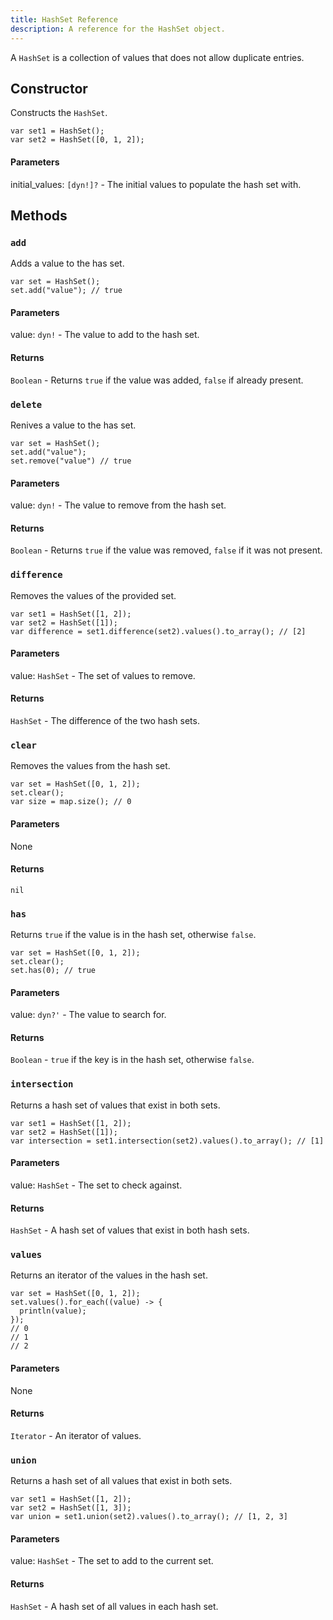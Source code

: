 ---
title: HashSet Reference
description: A reference for the HashSet object.
---

A `HashSet` is a collection of values that does not allow duplicate entries.

## Constructor

Constructs the `HashSet`.

```ql
var set1 = HashSet();
var set2 = HashSet([0, 1, 2]);
```

#### Parameters

initial_values: `[dyn!]?` - The initial values to populate the hash set with.

## Methods

### `add`

Adds a value to the has set.

```ql
var set = HashSet();
set.add("value"); // true
```

#### Parameters

value: `dyn!` - The value to add to the hash set.

#### Returns

`Boolean` - Returns `true` if the value was added, `false` if already present.

### `delete`

Renives a value to the has set.

```ql
var set = HashSet();
set.add("value");
set.remove("value") // true

```

#### Parameters

value: `dyn!` - The value to remove from the hash set.

#### Returns

`Boolean` - Returns `true` if the value was removed, `false` if it was not present.

### `difference`

Removes the values of the provided set.

```ql
var set1 = HashSet([1, 2]);
var set2 = HashSet([1]);
var difference = set1.difference(set2).values().to_array(); // [2]
```

#### Parameters

value: `HashSet` - The set of values to remove.

#### Returns

`HashSet` - The difference of the two hash sets.

### `clear`

Removes the values from the hash set.

```ql
var set = HashSet([0, 1, 2]);
set.clear();
var size = map.size(); // 0
```

#### Parameters

None

#### Returns

`nil`

### `has`

Returns `true` if the value is in the hash set, otherwise `false`.

```ql
var set = HashSet([0, 1, 2]);
set.clear();
set.has(0); // true
```

#### Parameters

value: `dyn?'` - The value to search for.

#### Returns

`Boolean` - `true` if the key is in the hash set, otherwise `false`.

### `intersection`

Returns a hash set of values that exist in both sets.

```ql
var set1 = HashSet([1, 2]);
var set2 = HashSet([1]);
var intersection = set1.intersection(set2).values().to_array(); // [1]
```

#### Parameters

value: `HashSet` - The set to check against.

#### Returns

`HashSet` - A hash set of values that exist in both hash sets.

### `values`

Returns an iterator of the values in the hash set.

```ql
var set = HashSet([0, 1, 2]);
set.values().for_each((value) -> {
  println(value);
});
// 0
// 1
// 2
```

#### Parameters

None

#### Returns

`Iterator` - An iterator of values.

### `union`

Returns a hash set of all values that exist in both sets.

```ql
var set1 = HashSet([1, 2]);
var set2 = HashSet([1, 3]);
var union = set1.union(set2).values().to_array(); // [1, 2, 3]
```

#### Parameters

value: `HashSet` - The set to add to the current set.

#### Returns

`HashSet` - A hash set of all values in each hash set.
